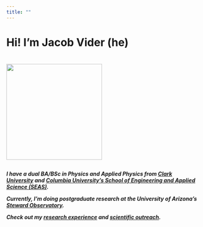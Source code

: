 ```yaml
---
title: ""
---
```

<h1> Hi! I'm Jacob Vider (he\him\his) <h1> 
![](profile_picture.jpg){fig-align="left" width=250}



<h5> I have a dual BA/BSc in Physics and Applied Physics from [Clark University](https://www.clarku.edu/) and [Columbia University's School of Engineering and Applied Science (SEAS)](https://www.engineering.columbia.edu/home-eng).

Currently, I'm doing postgraduate research at the University of Arizona's [Steward Observatory](https://www.as.arizona.edu/research). 

Check out my [research experience](research.qmd) and [scientific outreach](outreach.qmd).<h5>
